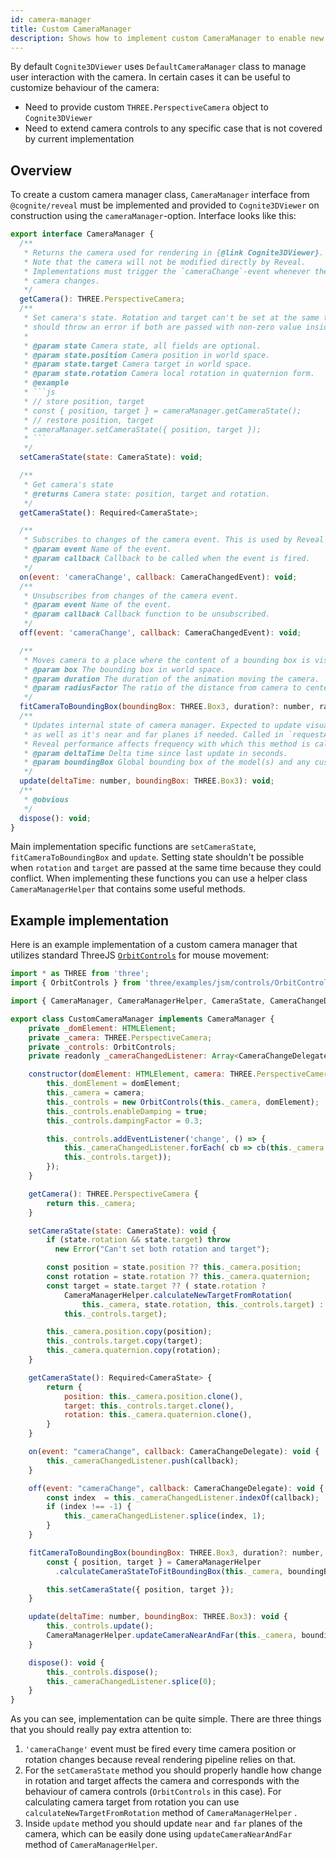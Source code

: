 ```yaml
---
id: camera-manager
title: Custom CameraManager
description: Shows how to implement custom CameraManager to enable new camera manipulation features.
---
```



By default `Cognite3DViewer` uses `DefaultCameraManager` class to manage user interaction with the camera.
In certain cases it can be useful to customize behaviour of the camera:

- Need to provide custom `THREE.PerspectiveCamera` object to `Cognite3DViewer`
- Need to extend camera controls to any specific case that is not covered by current implementation


## Overview

To create a custom camera manager class, `CameraManager` interface from `@cognite/reveal` must be implemented
and provided to `Cognite3DViewer` on construction using the `cameraManager`-option. Interface looks like this:

```js
export interface CameraManager {
  /**
   * Returns the camera used for rendering in {@link Cognite3DViewer}.
   * Note that the camera will not be modified directly by Reveal.
   * Implementations must trigger the `cameraChange`-event whenever the
   * camera changes.
   */
  getCamera(): THREE.PerspectiveCamera;
  /**
   * Set camera's state. Rotation and target can't be set at the same time. as they could conflict,
   * should throw an error if both are passed with non-zero value inside state.
   *
   * @param state Camera state, all fields are optional.
   * @param state.position Camera position in world space.
   * @param state.target Camera target in world space.
   * @param state.rotation Camera local rotation in quaternion form.
   * @example
   * ```js
   * // store position, target
   * const { position, target } = cameraManager.getCameraState();
   * // restore position, target
   * cameraManager.setCameraState({ position, target });
   * ```
   */
  setCameraState(state: CameraState): void;

  /**
   * Get camera's state
   * @returns Camera state: position, target and rotation.
   */
  getCameraState(): Required<CameraState>;

  /**
   * Subscribes to changes of the camera event. This is used by Reveal to react on changes of the camera.
   * @param event Name of the event.
   * @param callback Callback to be called when the event is fired.
   */
  on(event: 'cameraChange', callback: CameraChangedEvent): void;
  /**
   * Unsubscribes from changes of the camera event.
   * @param event Name of the event.
   * @param callback Callback function to be unsubscribed.
   */
  off(event: 'cameraChange', callback: CameraChangedEvent): void;

  /**
   * Moves camera to a place where the content of a bounding box is visible to the camera.
   * @param box The bounding box in world space.
   * @param duration The duration of the animation moving the camera.
   * @param radiusFactor The ratio of the distance from camera to center of box and radius of the box.
   */
  fitCameraToBoundingBox(boundingBox: THREE.Box3, duration?: number, radiusFactor?: number): void;
  /**
   * Updates internal state of camera manager. Expected to update visual state of the camera
   * as well as it's near and far planes if needed. Called in `requestAnimationFrame`-loop.
   * Reveal performance affects frequency with which this method is called.
   * @param deltaTime Delta time since last update in seconds.
   * @param boundingBox Global bounding box of the model(s) and any custom objects added to the scene.
   */
  update(deltaTime: number, boundingBox: THREE.Box3): void;
  /**
   * @obvious
   */
  dispose(): void;
}

```

Main implementation specific functions are `setCameraState`, `fitCameraToBoundingBox` and `update`. 
Setting state shouldn't be possible when `rotation` and `target` are passed at the same time because they could conflict.
When implementing these functions you can use a helper class `CameraManagerHelper` that contains some useful methods.

## Example implementation

Here is an example implementation of a custom camera manager that utilizes standard ThreeJS [`OrbitControls`](https://threejs.org/docs/index.html?q=orbit#examples/en/controls/OrbitControls) for mouse movement:

```js
import * as THREE from 'three';
import { OrbitControls } from 'three/examples/jsm/controls/OrbitControls';

import { CameraManager, CameraManagerHelper, CameraState, CameraChangeDelegate } from '@cognite/reveal';

export class CustomCameraManager implements CameraManager {
    private _domElement: HTMLElement;
    private _camera: THREE.PerspectiveCamera;
    private _controls: OrbitControls;
    private readonly _cameraChangedListener: Array<CameraChangeDelegate> = [];

    constructor(domElement: HTMLElement, camera: THREE.PerspectiveCamera) {
        this._domElement = domElement;
        this._camera = camera;
        this._controls = new OrbitControls(this._camera, domElement);
        this._controls.enableDamping = true;
        this._controls.dampingFactor = 0.3;

        this._controls.addEventListener('change', () => {
            this._cameraChangedListener.forEach( cb => cb(this._camera.position, 
            this._controls.target));
        });
    }

    getCamera(): THREE.PerspectiveCamera {
        return this._camera;
    }

    setCameraState(state: CameraState): void {
        if (state.rotation && state.target) throw 
          new Error("Can't set both rotation and target");

        const position = state.position ?? this._camera.position;
        const rotation = state.rotation ?? this._camera.quaternion;
        const target = state.target ?? ( state.rotation ? 
            CameraManagerHelper.calculateNewTargetFromRotation(
                this._camera, state.rotation, this._controls.target) : 
            this._controls.target);

        this._camera.position.copy(position);
        this._controls.target.copy(target);
        this._camera.quaternion.copy(rotation);
    }

    getCameraState(): Required<CameraState> {
        return {
            position: this._camera.position.clone(),
            target: this._controls.target.clone(),
            rotation: this._camera.quaternion.clone(),
        }
    }

    on(event: "cameraChange", callback: CameraChangeDelegate): void {
        this._cameraChangedListener.push(callback);
    }

    off(event: "cameraChange", callback: CameraChangeDelegate): void {
        const index  = this._cameraChangedListener.indexOf(callback);
        if (index !== -1) {
            this._cameraChangedListener.splice(index, 1);
        }
    }

    fitCameraToBoundingBox(boundingBox: THREE.Box3, duration?: number, radiusFactor?: number): void {
        const { position, target } = CameraManagerHelper
          .calculateCameraStateToFitBoundingBox(this._camera, boundingBox, radiusFactor);

        this.setCameraState({ position, target });
    }

    update(deltaTime: number, boundingBox: THREE.Box3): void {
        this._controls.update();
        CameraManagerHelper.updateCameraNearAndFar(this._camera, boundingBox);
    }

    dispose(): void {
        this._controls.dispose();
        this._cameraChangedListener.splice(0);
    }
}
```
As you can see, implementation can be quite simple. There are three things that you should really pay extra attention to:
1. `'cameraChange'` event must be fired every time camera position or rotation changes because reveal rendering pipeline
 relies on that.
2. For the `setCameraState` method you should properly handle how change in rotation and target affects the camera and corresponds with 
the behaviour of camera controls (`OrbitControls` in this case). For calculating camera target from rotation you can use `calculateNewTargetFromRotation` method of `CameraManagerHelper` .
3. Inside `update` method you should update `near` and `far` planes of the camera, which can be easily done using `updateCameraNearAndFar` method of `CameraManagerHelper`. 
